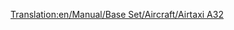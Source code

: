 [[Translation:en/Manual/Base Set/Aircraft/Airtaxi A32]]

{{it/Manuale/Set base/Aeromobili/StatAeroplani|Name=Airtaxi A32
|Image=[[File:en/Manual/Base Set/Aircraft/AirbusA320.png|Airbus A320]]
|Costo=281.994
|Velocità=952 km/h
|Annuale=36.524
|Progettato=1987
|Vita=24
|Tipo=
|Capacità=160 passeggeri e 20 sacchi postali
|Riadattabile= 
*180 sacchi postali
*90 casse di beni
*45 tonnellate di cibo, borse di valori o sacchi di oro/diamanti
|Descrizione=Aereo a reazione standard. Adatto per aeroporti più grandi.
|Real-life=[https://it.wikipedia.org/wiki/Famiglia_Airbus_A320#A320-100 Airbus A320]
}}





  

        

             

        